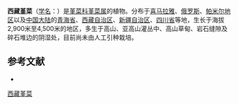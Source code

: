 {{Speciesbox
| name = 西藏堇菜
| status = 
| status_system = 
| image =
| genus = Viola
| species =  kunawarensis
| authority = Royle
}}

'''西藏堇菜'''（[[学名|学名]]：{{lang|la|''Viola kunawarensis''}}）是[[堇菜科|堇菜科]][[堇菜属|堇菜属]]的植物。分布于[[喜马拉雅|喜马拉雅]]、[[俄罗斯|俄罗斯]]、[[帕米尔地区|帕米尔地区]]以及[[中国大陆|中国大陆]]的[[青海省|青海省]]、[[西藏自治区|西藏自治区]]、[[新疆自治区|新疆自治区]]、[[四川省|四川省]]等地，生长于海拔2,900米至4,500米的地区，多生于高山、亚高山灌丛中、高山草甸、岩石缝隙及碎石堆边的阴湿处，目前尚未由人工引种栽培。

== 参考文献 ==
<div class="references-small">
* {{cite web| url =http://www.bioinfo.cn/db05/KmzwSpecies.php?action=view&id=23808| title =西藏堇菜| work =《中国高等植物数据库全库》| publisher =中国科学院微生物研究所| author =昆明植物研究所| accessdate =2009-02-25| deadurl =yes| archiveurl =https://web.archive.org/web/20160305075057/http://www.bioinfo.cn/db05/KmzwSpecies.php?action=view&id=23808| archivedate =2016-03-05| df =}}
</div>
{{Taxonbar|from=Q15232342}}

[[Category:堇菜属|西藏堇菜]]


{{植物小作品}}